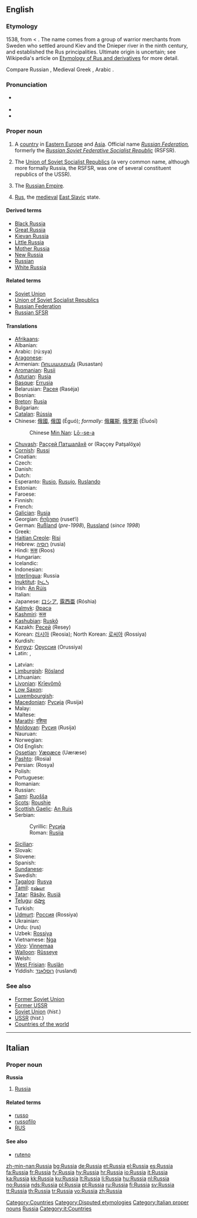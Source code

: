 {{wikipedia}}
==English==

===Etymology===
1538, from {{ML.}} {{term|Russi||Russians|lang=la}} < {{etyl|orv}} {{term|Русь||[[Rus]]|lang=orv}}.  The name comes from a group of warrior merchants from Sweden who settled around Kiev and the Dnieper river in the ninth century, and established the Rus principalities.  Ultimate origin is uncertain; see Wikipedia's article on [[w:Etymology of Rus and derivatives|Etymology of Rus and derivatives]] for more detail.

Compare Russian {{term|Россия||Russia|tr=Rossíja}}, Medieval Greek {{term|οί Ῥῶς||tr=oi Rhōs|lang=el}}, Arabic {{term|روس|tr=rūs|sc=Arab}}.

===Pronunciation===
* {{a|UK|US}} {{IPA|/ˈɹʌ.ʃə/}}
* {{audio|en-us-Russia.ogg|Audio (US)}}
* {{rhymes|ʌʃə}}

===Proper noun===
{{en-proper noun}}

# A [[country]] in [[Eastern Europe]] and [[Asia]]. Official name ''[[Russian Federation]],'' formerly the ''[[Russian Soviet Federative Socialist Republic]]'' (RSFSR).
# {{historical|informal}} The [[Union of Soviet Socialist Republics]] (a very common name, although more formally Russia, the RSFSR,  was one of several constituent republics of the USSR).
# {{historical}} The [[Russian Empire]].
# {{historical|dated}} [[Rus]], the [[medieval]] [[East Slavic]] state.

====Derived terms====
* [[Black Russia]]
* [[Great Russia]]
* [[Kievan Russia]]
* [[Little Russia]]
* [[Mother Russia]]
* [[New Russia]]
* [[Russian]]
* [[White Russia]]

====Related terms====
* [[Soviet Union]] {{qualifier|historical}}
* [[Union of Soviet Socialist Republics]]
* [[Russian Federation]]
* [[Russian SFSR]]

====Translations====
{{trans-top|country in Asia and Europe}}
* [[Afrikaans]]: {{t-|af|Rusland|xs=Afrikaans}}
* Albanian: {{t+|sq|Rusia|xs=Albanian}}
* Arabic: {{Arab|[[روسيا]]}} (rú:sya) {{f}}
* [[Aragonese]]: {{t-|an|Rusia|xs=Aragonese}}
* Armenian: [[Ռուսաստան]] (Rusastan)
* [[Aromanian]]: [[Rusii]]
* [[Asturian]]: [[Rusia]]
* [[Basque]]: [[Errusia]]
* Belarusian: [[Расея]] (Raséja) {{f}}
* Bosnian: {{t-|bs|Rusija|f}}
* [[Breton]]: [[Rusia]]
* Bulgarian: {{t+|bg|Русия|f|tr=Rusija|sc=Cyrl}}
* [[Catalan]]: [[Rússia]] {{f}}
* Chinese: [[俄國]], [[俄国]] (Éguó); ''formally:'' [[俄羅斯]], [[俄罗斯]] (Éluósī)
*: Chinese [[Min Nan]]: [[Lō·-se-a]]
* [[Chuvash]]: [[Раççей Патшалăхě]] or {{Cyrl|[[Раҫҫей Патшалӑхӗ]]}} (Raççey Patşalöχə)
* [[Cornish]]: [[Russi]]
* Croatian: {{t+|hr|Rusija|f}}
* Czech: {{t+|cs|Rusko}}
* Danish: {{t+|da|Rusland}}
* Dutch: {{t+|nl|Rusland}}
* Esperanto: [[Rusio]], [[Rusujo]], [[Ruslando]]
* Estonian: {{t+|et|Venemaa}}
* Faroese: {{t-|fo|Russland|xs=Faroese}}
* Finnish: {{t+|fi|Venäjä}}
* French: {{t+|fr|Russie|f}}
* [[Galician]]: [[Rusia]]
* Georgian: [[რუსეთი]] (ruset‘i)
* German: [[Rußland]] {{n}} (''pre-1998''), [[Russland]] (''since 1998'')
* Greek: {{t+|el|Ρωσία|f|tr=Rosía|sc=Grek}}
* [[Haitian Creole]]: [[Risi]]
* Hebrew: [[רוסיה]] (rusia)
* Hindi: [[रूस]] (Roos)
* Hungarian: {{t+|hu|Oroszország}}
* Icelandic: {{t+|is|Rússland}}
* Indonesian: {{t-|id|Rusia|xs=Indonesian}}
* [[Interlingua]]: Russia
* [[Inuktitut]]: [[ᐅᓛᓴ]]
* Irish: [[An Rúis]]
* Italian: {{t+|it|Russia}}
* Japanese: [[ロシア]], [[露西亜]] (Róshia)
* [[Kalmyk]]: [[Әрәсә]]
* [[Kashmiri]]: [[रूस]]
* [[Kashubian]]: [[Ruskô]]
* Kazakh: [[Ресей]] (Resey)
* Korean: [[러시아]] (Reosia); North Korean: [[로씨야]] (Rossiya)
* Kurdish: {{t+|ku|Rûsya}}
* [[Kyrgyz]]: [[Оруссия]] (Orussiya)
* Latin: {{t-|la|Russia|f}}, {{t-|la|Ruthenia|f}}
{{trans-mid}}
* Latvian: {{t-|lv|Krievija|xs=Latvian}}
* [[Limburgish]]: [[Rösland]]
* Lithuanian: {{t+|lt|Rusija|xs=Lithuanian}}
* [[Livonian]]: [[Krīevõmō]]
* [[Low Saxon]]: {{t+|nds|Russland|xs=Low Saxon}}
* [[Luxembourgish]]: {{t-|lb|Russland|xs=Luxembourgish}}
* [[Macedonian]]: [[Русија]] (Rusija)
* Malay: {{t-|ms|Rusia|xs=Malay}}
* Maltese: {{t-|mt|Russja|xs=Maltese}}
* [[Marathi]]: [[रशिया]]
* [[Moldovan]]: [[Русия]] (Rusija)
* Nauruan: {{t-|na|Russia|xs=Nauruan}}
* Norwegian: {{t+|no|Russland}}
* Old English: {{t-|ang|Russland|xs=Old English}}
* [[Ossetian]]: [[Уæрæсе]] (Uæræse)
* [[Pashto]]: {{ur-Arab|[[روسيه]]}} (Rosia)
* Persian: {{fa-Arab|[[روسیه]]}} (Rosya)
* Polish: {{t+|pl|Rosja|f}}
* Portuguese: {{t+|pt|Rússia|f}}
* Romanian: {{t-|ro|Rusia|f}}
* Russian: {{t+|ru|Россия|f|tr=Rossíja|sc=Cyrl}}
* [[Sami]]: [[Ruošša]]
* [[Scots]]: [[Roushie]]
* [[Scottish Gaelic]]: [[An Ruis]]
* Serbian:
*: Cyrillic: [[Русија#Serbian|Русија]] {{f}}
*: Roman: [[Rusija#Serbian|Rusija]] {{f}}
* [[Sicilian]]: {{t-|scn|Russia|xs=Sicilian}}
* Slovak: {{t-|sk|Rusko|n}}
* Slovene: {{t+|sl|Rusija|f}}
* Spanish: {{t+|es|Rusia|f}}
* [[Sundanese]]: {{t-|su|Rusia|xs=Sundanese}}
* Swedish: {{t+|sv|Ryssland}}
* [[Tagalog]]: [[Rusya]]
* [[Tamil]]: [[ரஷ்யா]]
* [[Tatar]]: [[Räsäy]], [[Rusiä]]
* [[Telugu]]: [[రష్యా]]
* Turkish: {{t+|tr|Rusya}}
* [[Udmurt]]: [[Россия]] (Rossiya)
* Ukrainian: {{t+|uk|Росія|f|tr=Rosíja|sc=Cyrl|xs=Ukrainian}}
* Urdu: {{ur-Arab|[[روس]]}} (rus)
* Uzbek: [[Rossiya]]
* Vietnamese: [[Nga]]
* [[Võro]]: [[Vinnemaa]]
* [[Walloon]]: [[Rûsseye]]
* Welsh: {{t-|cy|Rwsia|f|xs=Welsh}}
* [[West Frisian]]: [[Ruslân]]
* Yiddish: [[רוסלאנד]] (rusland)
{{trans-bottom}}

===See also===
* [[Former Soviet Union]]
* [[Former USSR]]
* [[Soviet Union]] (''hist.'')
* [[USSR]] (''hist.'')
* [[Appendix:Countries of the world|Countries of the world]]

----

==Italian==
{{wikipedia|Russia|lang=it}}

===Proper noun===
'''Russia''' {{f}}

# [[#English|Russia]]

====Related terms====
* [[russo]]
* [[russofilo]]
* [[RUS]]

====See also====
* [[ruteno]]

[[Category:Countries]]
[[Category:Disputed etymologies]]
[[Category:Italian proper nouns]]
[[Category:Russia| Russia]]
[[Category:it:Countries]]

[[zh-min-nan:Russia]]
[[bg:Russia]]
[[de:Russia]]
[[et:Russia]]
[[el:Russia]]
[[es:Russia]]
[[fa:Russia]]
[[fr:Russia]]
[[fy:Russia]]
[[hy:Russia]]
[[hr:Russia]]
[[io:Russia]]
[[it:Russia]]
[[ka:Russia]]
[[kk:Russia]]
[[ku:Russia]]
[[lt:Russia]]
[[li:Russia]]
[[hu:Russia]]
[[nl:Russia]]
[[no:Russia]]
[[nds:Russia]]
[[pl:Russia]]
[[pt:Russia]]
[[ru:Russia]]
[[fi:Russia]]
[[sv:Russia]]
[[tt:Russia]]
[[th:Russia]]
[[tr:Russia]]
[[vo:Russia]]
[[zh:Russia]]